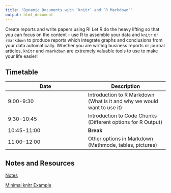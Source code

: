```yaml
---
title: "Dynamic Documents with `knitr` and `R Markdown`"
output: html_document
---
```


Create reports and write papers using R! Let R do the heavy lifting so that you can focus on the content - use R to assemble your data and `knitr` or `rmarkdown` to produce reports which integrate graphs and conclusions from your data automatically. Whether you are writing business reports or journal articles, `knitr` and `rmarkdown` are extremely valuable tools to use to make your life easier!  

## Timetable

Date | Description
---- | ----
9:00-9:30 | Introduction to R Markdown (What is it and why we would want to use it)
9:30-10:45| Introduction to Code Chunks (Different options for R Output)
10:45-11:00| **Break**
11:00-12:00| Other options in Markdown (Mathmode, tables, pictures)

## Notes and Resources

[Notes](knitr/1-Intro.html)

[Minimal knitr Example](code/minimal-knitr.Rmd)

